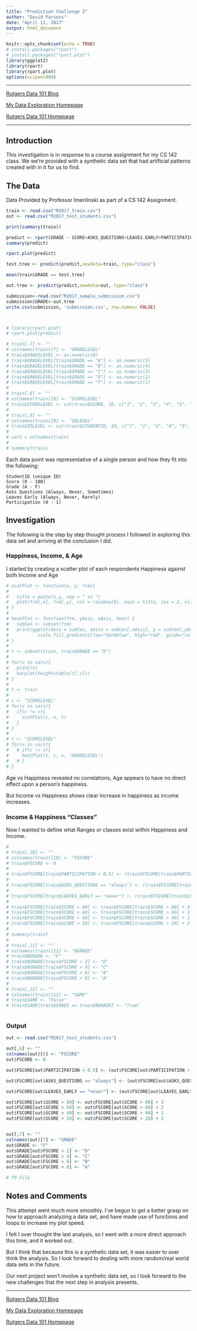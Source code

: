 ```yaml
---
title: "Prediction Challenge 2"
author: "David Parsons"
date: "April 11, 2017"
output: html_document
---
```


```r
knitr::opts_chunk$set(echo = TRUE)
# install.packages("rpart")
# install.packages("rpart.plot")
library(ggplot2)
library(rpart)
library(rpart.plot)
options(scipen=999)
```

---

[Rutgers Data 101 Blog](http://data101.cs.rutgers.edu/?q=blog)

[My Data Exploration Homepage](home.html)

[Rutgers Data 101 Homepage](http://data101.cs.rutgers.edu/)

---

## Introduction

This investigation is in response to a course assignment for my CS 142 class. We we're provided with a synthetic data set that had artificial patterns created with in it for us to find.

## The Data

Data Provided by Professor Imenlinski as part of a CS 142 Assignment.

```r
train <- read.csv("M2017_train.csv")
out <- read.csv("M2017_test_students.csv")

print(summary(train))
```



```r

predict <- rpart(GRADE ~ SCORE+ASKS_QUESTIONS+LEAVES_EARLY+PARTICIPATION,data=train, minsplit = 50, cp=0.03)
summary(predict)

rpart.plot(predict)

test.tree <- predict(predict,newdata=train, type="class")

mean(train$GRADE == test.tree)

out.tree <- predict(predict,newdata=out, type="class")

submission<-read.csv("M2017_sample_submission.csv")
submission$GRADE<-out.tree
write.csv(submission, 'submission.csv', row.names= FALSE)



# library(rpart.plot)
# rpart.plot(predict)

# train[,7] <- ""
# colnames(train)[7] <- "GRADELEVEL"
# train$GRADELEVEL <- as.numeric(0)
# train$GRADELEVEL[train$GRADE == "A"] <- as.numeric(5) 
# train$GRADELEVEL[train$GRADE == "B"] <- as.numeric(4) 
# train$GRADELEVEL[train$GRADE == "C"] <- as.numeric(3) 
# train$GRADELEVEL[train$GRADE == "D"] <- as.numeric(2) 
# train$GRADELEVEL[train$GRADE == "F"] <- as.numeric(1) 
# 
# train[,8] <- ""
# colnames(train)[8] <- "SCORELEVEL"
# train$SCORELEVEL <- cut(train$SCORE, 10, c("1", "2", "3", "4", "5", "6", "7", "8", "9", "10"))
# 
# train[,9] <- ""
# colnames(train)[9] <- "IDLEVEL"
# train$IDLEVEL <- cut(train$STUDENTID, 10, c("1", "2", "3", "4", "5", "6", "7", "8", "9", "10"))
# 
# vars = colnames(train)
# 
# summary(train)

```

Each data point was representative of a single person and how they fit into the following:

    StudentID (unique ID)
    Score (0 - 100)
    Grade (A - F)
    Asks Questions (Always, Never, Sometimes)
    Leaves Early (Always, Never, Rarely)
    Participation (0 - 1)


## Investigation

The following is the step by step thought process I followed in exploring this data set and arriving at the conclusion I did.

### Happiness, Income, & Age

I started by creating a scatter plot of each respondents Happiness against both Income and Age


```r



# scatPlot <- function(x, y, frm){
#   
#   title = paste(x,y, sep = " vs ")
#   plot(frm[,x], frm[,y], col = rainbow(8), main = title, las = 2, xlab = x, ylab = y)
# }
# 
# heatPlot <- function(frm, yAxis, xAxis, heat) {
#   subCen <- subset(frm)
#   print(ggplot(data = subCen, aes(x = subCen[,xAxis], y = subCen[,yAxis]), las = 2)+ labs(x = xAxis, y = yAxis, las = 2) + geom_tile(aes(fill = subCen[,heat]))+
#           scale_fill_gradient2(low="darkblue", high="red", guide="colorbar") + theme(axis.text.x = element_text(angle = 90, hjust = 1)))
# }
# 
# t <- subset(train, train$GRADE == "D")
# 
# for(v in vars){
#   print(v) 
#   barplot(height=table(t[,v]))
# }
# 
# t <- train
# 
# c <- "SCORELEVEL"
# for(v in vars){
#   if(c != v){
#     scatPlot(c, v, t)
#   }
# }
# 
# c <- "SCORELEVEL"
# for(v in vars){
#   # if(c != v){
#     heatPlot(t, c, v, "GRADELEVEL")
#   # }
# }

```


Age vs Happiness revealed no correlations, Age appears to have no direct effect upon a person's happiness.

But Income vs Happiness shows clear increase in happiness as income increases.

### Income & Happiness "Classes"

Now I wanted to define what Ranges or classes exist within Happiness and Income.

```r

# 
# train[,10] <- ""
# colnames(train)[10] <- "FSCORE"
# train$FSCORE <- 0
# 
# train$FSCORE[train$PARTICIPATION > 0.5] <- (train$FSCORE[train$PARTICIPATION > 0.5]) + 2
# 
# train$FSCORE[train$ASKS_QUESTIONS == "always"] <- (train$FSCORE[train$ASKS_QUESTIONS == "always"]) + 1
# 
# train$FSCORE[train$LEAVES_EARLY == "never"] <- (train$FSCORE[train$LEAVES_EARLY == "never"]) + 1
# 
# train$FSCORE[train$SCORE > 80] <- train$FSCORE[train$SCORE > 80] + 3
# train$FSCORE[train$SCORE > 60] <- train$FSCORE[train$SCORE > 60] + 2
# train$FSCORE[train$SCORE > 40] <- train$FSCORE[train$SCORE > 40] + 1
# train$FSCORE[train$SCORE > 20] <- train$FSCORE[train$SCORE > 20] + 2
# 
# summary(train)
# 
# train[,11] <- ""
# colnames(train)[11] <- "NGRADE"
# train$NGRADE <- "F"
# train$NGRADE[train$FSCORE > 2] <- "D"
# train$NGRADE[train$FSCORE > 4] <- "C"
# train$NGRADE[train$FSCORE > 6] <- "B"
# train$NGRADE[train$FSCORE > 8] <- "A"
# 
# train[,12] <- ""
# colnames(train)[12] <- "SAME"
# train$SAME <- "False"
# train$SAME[train$GRADE == train$NGRADE] <- "True"



```

### Output

```r
out <- read.csv("M2017_test_students.csv")

out[,6] <- ""
colnames(out)[6] <- "FSCORE"
out$FSCORE <- 0

out$FSCORE[out$PARTICIPATION > 0.5] <- (out$FSCORE[out$PARTICIPATION > 0.5]) + 2

out$FSCORE[out$ASKS_QUESTIONS == "always"] <- (out$FSCORE[out$ASKS_QUESTIONS == "always"]) + 1

out$FSCORE[out$LEAVES_EARLY == "never"] <- (out$FSCORE[out$LEAVES_EARLY == "never"]) + 1

out$FSCORE[out$SCORE > 80] <- out$FSCORE[out$SCORE > 80] + 3
out$FSCORE[out$SCORE > 60] <- out$FSCORE[out$SCORE > 60] + 2
out$FSCORE[out$SCORE > 40] <- out$FSCORE[out$SCORE > 40] + 1
out$FSCORE[out$SCORE > 20] <- out$FSCORE[out$SCORE > 20] + 2


out[,7] <- ""
colnames(out)[7] <- "GRADE"
out$GRADE <- "F"
out$GRADE[out$FSCORE > 2] <- "D"
out$GRADE[out$FSCORE > 4] <- "C"
out$GRADE[out$FSCORE > 6] <- "B"
out$GRADE[out$FSCORE > 8] <- "A"

# TO File


```

## Notes and Comments

This attempt went much more smoothly. I've begun to get a better grasp on how to approach analyzing a data set, and have made use of functions and loops to increase my plot speed.

I felt I over thought the last analysis, so I went with a more direct approach this time, and it worked out.

But I think that because this is a synthetic data set, it was easier to over think the analysis. So I look forward to dealing with more random/real world data sets in the future.

Our next project won't involve a synthetic data set, so I look forward to the new challenges that the next step in analysis presents.

---

[Rutgers Data 101 Blog](http://data101.cs.rutgers.edu/?q=blog)

[My Data Exploration Homepage](home.html)

[Rutgers Data 101 Homepage](http://data101.cs.rutgers.edu/)